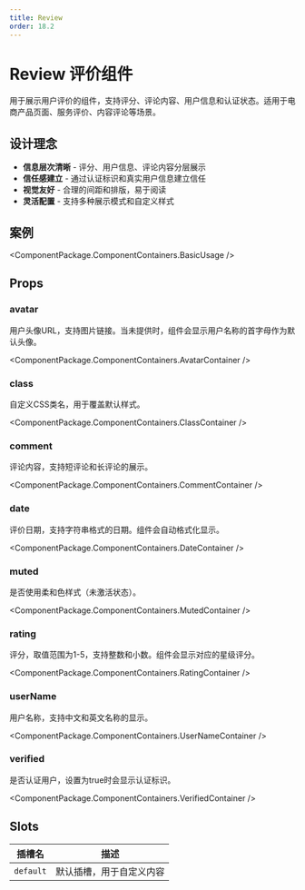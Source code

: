 ```yaml
---
title: Review
order: 18.2
---
```



# Review 评价组件

用于展示用户评价的组件，支持评分、评论内容、用户信息和认证状态。适用于电商产品页面、服务评价、内容评论等场景。

## 设计理念

- **信息层次清晰** - 评分、用户信息、评论内容分层展示
- **信任感建立** - 通过认证标识和真实用户信息建立信任
- **视觉友好** - 合理的间距和排版，易于阅读
- **灵活配置** - 支持多种展示模式和自定义样式

## 案例

<ComponentPackage.ComponentContainers.BasicUsage />

## Props

### avatar
用户头像URL，支持图片链接。当未提供时，组件会显示用户名称的首字母作为默认头像。

<ComponentPackage.ComponentContainers.AvatarContainer />

### class
自定义CSS类名，用于覆盖默认样式。

<ComponentPackage.ComponentContainers.ClassContainer />

### comment
评论内容，支持短评论和长评论的展示。

<ComponentPackage.ComponentContainers.CommentContainer />

### date
评价日期，支持字符串格式的日期。组件会自动格式化显示。

<ComponentPackage.ComponentContainers.DateContainer />

### muted
是否使用柔和色样式（未激活状态）。

<ComponentPackage.ComponentContainers.MutedContainer />

### rating
评分，取值范围为1-5，支持整数和小数。组件会显示对应的星级评分。

<ComponentPackage.ComponentContainers.RatingContainer />

### userName
用户名称，支持中文和英文名称的显示。

<ComponentPackage.ComponentContainers.UserNameContainer />

### verified
是否认证用户，设置为true时会显示认证标识。

<ComponentPackage.ComponentContainers.VerifiedContainer />

## Slots

| 插槽名 | 描述 |
|--------|------|
| `default` | 默认插槽，用于自定义内容 |
